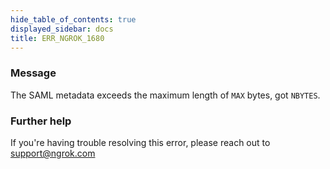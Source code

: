 ```yaml
---
hide_table_of_contents: true
displayed_sidebar: docs
title: ERR_NGROK_1680
---
```


### Message

The SAML metadata exceeds the maximum length of `MAX` bytes, got `NBYTES`.

### Further help

If you're having trouble resolving this error, please reach out to [support@ngrok.com](mailto:support@ngrok.com?subject=Help%20with%20ERR_NGROK_1680)
